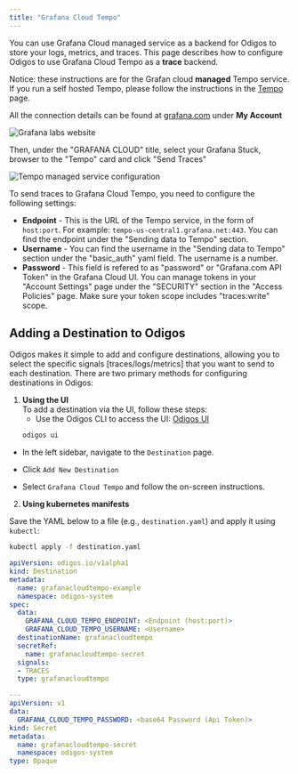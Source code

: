 ---
title: "Grafana Cloud Tempo"
---

You can use Grafana Cloud managed service as a backend for Odigos to store your logs, metrics, and traces. 
This page describes how to configure Odigos to use Grafana Cloud Tempo as a **trace** backend.

Notice: these instructions are for the Grafan cloud **managed** Tempo service. 
If you run a self hosted Tempo, please follow the instructions in the [Tempo](/backends/tempo) page.

All the connection details can be found at [grafana.com](https://grafana.com) under **My Account**

<Frame>
    <img src="/backends/images/grafanacloud1.png" alt="Grafana labs website" />
</Frame>

Then, under the "GRAFANA CLOUD" title, select your Grafana Stuck, browser to the "Tempo" card and click "Send Traces"

<Frame>
    <img src="/backends/images/grafanacloud4.png" alt="Tempo managed service configuration" />
</Frame>

To send traces to Grafana Cloud Tempo, you need to configure the following settings:

- **Endpoint** - This is the URL of the Tempo service, in the form of `host:port`. For example: `tempo-us-central1.grafana.net:443`.
You can find the endpoint under the "Sending data to Tempo" section.
- **Username** - You can find the username in the "Sending data to Tempo" section under the "basic_auth" yaml field. 
The username is a number.
- **Password** - This field is refered to as "password" or "Grafana.com API Token" in the Grafana Cloud UI. 
You can manage tokens in your "Account Settings" page under the "SECURITY" section in the "Access Policies" page.
Make sure your token scope includes "traces:write" scope.


## Adding a Destination to Odigos

Odigos makes it simple to add and configure destinations, allowing you to select the specific signals [traces/logs/metrics] that you want to send to each destination. There are two primary methods for configuring destinations in Odigos:

1. **Using the UI**  
   To add a destination via the UI, follow these steps:
   - Use the Odigos CLI to access the UI: [Odigos UI](https://docs.odigos.io/cli/odigos_ui)
   ```bash
   odigos ui
    ```
- In the left sidebar, navigate to the `Destination` page.

- Click `Add New Destination`

- Select `Grafana Cloud Tempo` and follow the on-screen instructions.



2. **Using kubernetes manifests**

Save the YAML below to a file (e.g., `destination.yaml`) and apply it using `kubectl`:

```bash
kubectl apply -f destination.yaml
```


```yaml
apiVersion: odigos.io/v1alpha1
kind: Destination
metadata:
  name: grafanacloudtempo-example
  namespace: odigos-system
spec:
  data:
    GRAFANA_CLOUD_TEMPO_ENDPOINT: <Endpoint (host:port)>
    GRAFANA_CLOUD_TEMPO_USERNAME: <Username>
  destinationName: grafanacloudtempo
  secretRef:
    name: grafanacloudtempo-secret
  signals:
  - TRACES
  type: grafanacloudtempo

---
apiVersion: v1
data:
  GRAFANA_CLOUD_TEMPO_PASSWORD: <base64 Password (Api Token)>
kind: Secret
metadata:
  name: grafanacloudtempo-secret
  namespace: odigos-system
type: Opaque
```